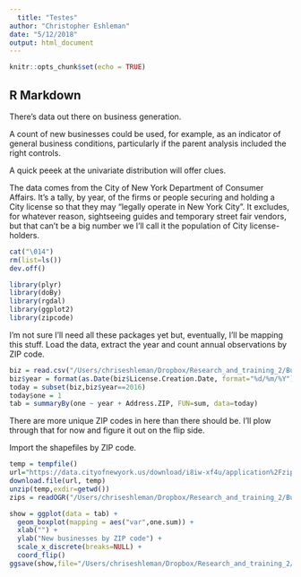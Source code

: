 ```yaml
---
  title: "Testes"
author: "Christopher Eshleman"
date: "5/12/2018"
output: html_document
---
```

  
```r
knitr::opts_chunk$set(echo = TRUE)
```

## R Markdown

There's data out there on business generation. 

A count of new businesses could be used, for example, as an indicator of general business conditions, particularly if the parent analysis included the right controls. 

A quick peeek at the univariate distribution will offer clues. 

The data comes from the City of New York Department of Consumer Affairs. It's a tally, by year, of the firms or people securing and holding a City license so that they may "legally operate in New York City". It excludes, for whatever reason, sightseeing guides and temporary street fair vendors, but that can't be a big number we I'll call it the population of City license-holders. 

```r
cat("\014") 
rm(list=ls())
dev.off() 

library(plyr) 
library(doBy) 
library(rgdal) 
library(ggplot2) 
library(zipcode) 
```

I'm not sure I'll need all these packages yet but, eventually, I'll be mapping this stuff. Load the data, extract the year and count annual observations by ZIP code. 

```r
biz = read.csv("/Users/chriseshleman/Dropbox/Research_and_training_2/Business/Legally_Operating_Businesses.csv") 
biz$year = format(as.Date(biz$License.Creation.Date, format="%d/%m/%Y"),"%Y")
today = subset(biz,biz$year==2016) 
today$one = 1 
tab = summaryBy(one ~ year + Address.ZIP, FUN=sum, data=today) 
```

There are more unique ZIP codes in here than there should be. I'll plow through that for now and figure it out on the flip side. 

Import the shapefiles by ZIP code. 

```r
temp = tempfile() 
url="https://data.cityofnewyork.us/download/i8iw-xf4u/application%2Fzip" 
download.file(url, temp) 
unzip(temp,exdir=getwd()) 
zips = readOGR("/Users/chriseshleman/Dropbox/Research_and_training_2/Business/ZIP_CODE_040114/ZIP_CODE_040114.shp","ZIP_CODE_040114") 

show = ggplot(data = tab) + 
  geom_boxplot(mapping = aes("var",one.sum)) + 
  xlab("") + 
  ylab("New businesses by ZIP code") + 
  scale_x_discrete(breaks=NULL) + 
  coord_flip()
ggsave(show,file="/Users/chriseshleman/Dropbox/Research_and_training_2/Business/Box by ZIP 20180512.png",units="cm",width=12,height=8) 
```
